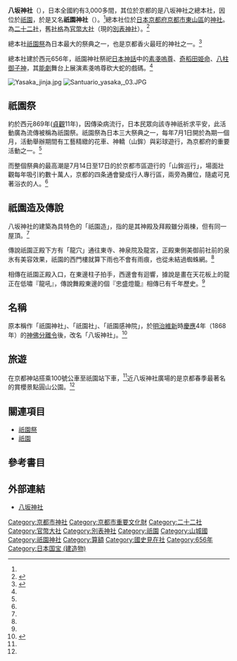 {{coord|35|00|13|N|135|46|43|E|region:JP-26_type:landmark_source:dewiki|display=title}}
{{日本神社
| name = 八坂神社
| img = File:Yasaka Jinja.jpg
| img_capt = 西樓門
| image_width = 250px
| nihongo = 八坂神社
| hiragana = やさかじんじゃ
| romaji = Yasaka Jinja
| location = [[京都府|京都府]][[京都市|京都市]][[東山區_(日本)|東山區]]祇園町北側625番地
| god = [[素戔嗚尊|素戔嗚尊]]<br/>[[櫛名田比賣|奇稻田姫命]]<br/>八柱御子神
| type = [[二十二社|二十二社]]、[[官幣大社|官幣大社]]、[[別表神社|別表神社]]
| struct = {{link-jp|祇園造|祇園造}}
| open_year = [[齊明天皇|齊明天皇]]2年（656年）
| cere_date = 7月（[[祇園祭|祇園祭]]）
|}}
'''八坂神社'''（{{lang|ja|やさかじんじゃ}}），日本全國約有3,000多間，其位於京都的是八坂神社之總本社，因位於[[祇園|祇園]]，於是又名'''祇園神社'''（'''{{lang|ja|祇園さん}}'''）。<ref name="張展郡"/>總本社位於[[日本|日本]][[京都府|京都府]][[京都市|京都市]][[東山區_(日本)|東山區]]的[[神社|神社]]。為[[二十二社|二十二社]]，舊[[社格|社格]]為[[官幣大社|官幣大社]]（現{{link-jp|神社本廳|神社本庁}}的[[別表神社|別表神社]]）。<ref name="三橋健2007">{{cite book|author=三橋健|title=神社の由来がわかる小事典|url=http://books.google.com/books?id=486cBj1YNnYC&pg=PT93|date=July 2007|publisher=PHP研究所|language=ja|isbn=978-4-569-69396-5|page=93}}</ref>

總本社[[祇園祭|祇園祭]]為日本最大的祭典之一，也是京都香火最旺的神社之一。<ref name="陳銘磻">{{cite book|author=陳銘磻|title=日本必遊絕美100景|url=http://books.google.com/books?id=UgmUXwAACAAJ|date=2009-09|publisher=宇河文化出版；紅螞蟻圖書發行|language=zh|isbn=978-957-659-728-2|access-date=2014-05-22|archive-date=2014-07-08|archive-url=https://web.archive.org/web/20140708012758/http://books.google.com/books?id=UgmUXwAACAAJ|dead-url=no}}</ref>

總本社建於西元656年，祇園神社祭祀[[日本神話|日本神話]]中的[[素戔嗚尊|素戔嗚尊]]、[[櫛名田比賣|奇稻田姫命]]、[[八柱御子神|八柱御子神]]，其[[能劇|能劇]]舞台上展演素戔嗚尊砍大蛇的戲碼。<ref name="陳銘磻"/>

[[Image:Yasaka_jinja.jpg|thumb]]
[[Image:Santuario_yasaka,_03.JPG|thumb]]

==祇園祭==
約於西元869年([[貞觀_(日本)|貞觀]]11年)，因傳染病流行，日本民眾向該寺神祇祈求平安，此活動廣為流傳被稱為祇園祭。祇園祭為日本三大祭典之一，每年7月1日開於為期一個月，活動舉辦期間有工藝精緻的花車、神轎（山鉾）與彩球遊行，為京都府的重要活動之一。<ref name="陳銘磻"/>

而整個祭典的最高潮是7月14日至17日的於京都市區遊行的「山鉾巡行」，場面壯觀每年吸引約數十萬人，京都的四条通會變成行人專行區，兩旁為攤位，隨處可見著浴衣的人。<ref name="陳銘磻"/>

==祇園造及傳說==
八坂神社的建築為具特色的「祇園造」，指的是其神殿及拜殿雖分兩棟，但有同一屋頂。<ref name="陳銘磻"/>

傳說祇園正殿下方有「龍穴」通往東寺、神泉院及龍宮，正殿東側美御前社前的泉氷有美容效果，祇園的西門樓就算下雨也不會有雨痕，也從未結過蜘蛛網。<ref name="陳銘磻"/>

相傳在祇園正殿入口，在東邊柱子拍手，西邊會有迴響，據說是畫在天花板上的龍正在低嘯『龍吼』，傳說舞殿東邊的個『忠盛燈籠』相傳已有千年歷史。<ref name="陳銘磻"/>

==名稱==
原本稱作「祇園神社」、「祇園社」、「祇園感神院」，於[[明治維新|明治維新]]時[[慶應|慶應]]4年（1868年）的[[神佛分離令|神佛分離令]]後，改名「八坂神社」。<ref name="張展郡">{{cite book|author=張展郡|title=京都‧奈良，日本古都慢遊   古寺院X散步小路X世界文化遺產X近郊一日小旅行|url=http://books.google.com/books?id=sbKrAAAAQBAJ|date=2012|publisher=創意市集|language=zh|isbn=978-986-6009-24-2|page=104|access-date=2014-05-22|archive-date=2014-07-08|archive-url=https://web.archive.org/web/20140708012656/http://books.google.com/books?id=sbKrAAAAQBAJ|dead-url=no}}</ref>

==旅遊==
在京都神站搭乘100號公車至祇園站下車，<ref name="張展郡"/>近八坂神社廣場的是京都春季最著名的賞櫻景點圓山公園。<ref name="陳銘磻"/>

== 關連項目 ==
*[[祇園祭|祇園祭]]
*[[祇園|祇園]]
{{Commonscat|Yasaka_Shrine}}

==參考書目==
<references/>

== 外部連結 ==
* [http://www.yasaka-jinja.or.jp/ 八坂神社]{{Wayback|url=http://www.yasaka-jinja.or.jp/ |date=20170724175715 }}

{{DEFAULTSORT:Yasaka Jinja}}

{{二十二社}}
{{近代社格制度}}
[[Category:京都市神社|Category:京都市神社]]
[[Category:京都市重要文化財|Category:京都市重要文化財]]
[[Category:二十二社|Category:二十二社]]
[[Category:官幣大社|Category:官幣大社]]
[[Category:別表神社|Category:別表神社]]
[[Category:祇園|Category:祇園]]
[[Category:山城國|Category:山城國]]
[[Category:祇園神社|Category:祇園神社]]
[[Category:算額|Category:算額]]
[[Category:國史見在社|Category:國史見在社]]
[[Category:656年|Category:656年]]
[[Category:日本国宝_(建造物)|Category:日本国宝 (建造物)]]